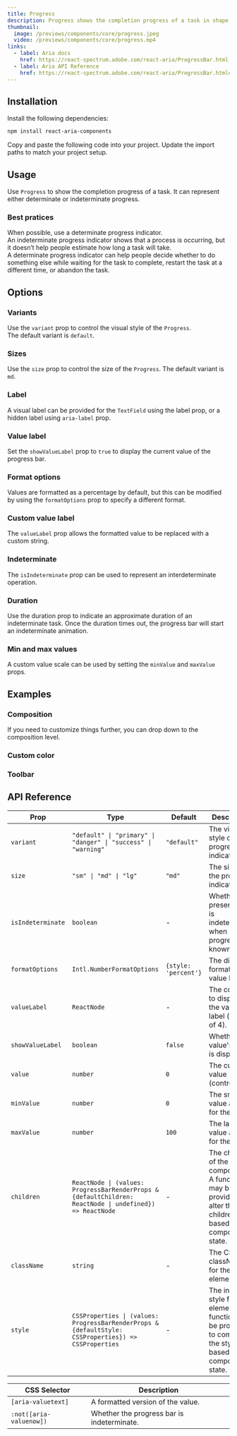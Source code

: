 ```yaml
---
title: Progress
description: Progress shows the completion progress of a task in shape of a bar, displayed as a progress bar..
thumbnail:
  image: /previews/components/core/progress.jpeg
  video: /previews/components/core/progress.mp4
links:
  - label: Aria docs
    href: https://react-spectrum.adobe.com/react-aria/ProgressBar.html
  - label: Aria API Reference
    href: https://react-spectrum.adobe.com/react-aria/ProgressBar.html#props
---
```


<ComponentPreview name="demos/components/core/progress/default" className="max-w-sm" />

## Installation

<Steps>
  <Step>Install the following dependencies:</Step>

```bash
npm install react-aria-components
```

  <Step>Copy and paste the following code into your project.</Step>
  <ComponentSource name="components/core/default/progress" />
  <Step>Update the import paths to match your project setup.</Step>
</Steps>

## Usage

Use `Progress` to show the completion progress of a task. It can represent either determinate or indeterminate progress.

### Best pratices

When possible, use a determinate progress indicator.<br/>
An indeterminate progress indicator shows that a process is occurring, but it doesn’t help people estimate how long a task will take.<br/>
A determinate progress indicator can help people decide whether to do something else while waiting for the task to complete, restart the task at a different time, or abandon the task.

## Options

### Variants

Use the `variant` prop to control the visual style of the `Progress`.<br/>
The default variant is `default`.

<ComponentPreview name="demos/components/core/progress/variants" className="max-w-sm" />

### Sizes

Use the `size` prop to control the size of the `Progress`. The default variant is `md`.

<ComponentPreview name="demos/components/core/progress/sizes" className="max-w-sm" />

### Label

A visual label can be provided for the `TextField` using the label prop, or a hidden label using `aria-label` prop.

<ComponentPreview name="demos/components/core/progress/label" className="max-w-sm" />

### Value label

Set the `showValueLabel` prop to `true` to display the current value of the progress bar.

<ComponentPreview name="demos/components/core/progress/value-label" className="max-w-sm" />

### Format options

Values are formatted as a percentage by default, but this can be modified by using the `formatOptions` prop to specify a different format.

<ComponentPreview name="demos/components/core/progress/format-options" className="max-w-sm" />

### Custom value label

The `valueLabel` prop allows the formatted value to be replaced with a custom string.

<ComponentPreview name="demos/components/core/progress/custom-value-label" className="max-w-sm" />

### Indeterminate

The `isIndeterminate` prop can be used to represent an interdeterminate operation.

<ComponentPreview name="demos/components/core/progress/indeterminate" className="max-w-sm" />

### Duration

Use the duration prop to indicate an approximate duration of an indeterminate task. Once the duration times out, the progress bar will start an indeterminate animation.

<ComponentPreview name="demos/components/core/progress/duration" className="max-w-sm" />

### Min and max values

A custom value scale can be used by setting the `minValue` and `maxValue` props.

<ComponentPreview name="demos/components/core/progress/min-max-values" className="max-w-sm" />

## Examples

### Composition

If you need to customize things further, you can drop down to the composition level.

<ComponentPreview name="demos/components/core/progress/composition" className="max-w-sm" />

### Custom color

<ComponentPreview name="demos/components/core/progress/custom-color" className="max-w-sm" />

### Toolbar

<ComponentPreview name="demos/components/core/progress/toolbar" className="max-w-sm" />

## API Reference

| Prop              | Type                                                                                                     | Default              | Description                                                                                                 |
| ----------------- | -------------------------------------------------------------------------------------------------------- | -------------------- | ----------------------------------------------------------------------------------------------------------- |
| `variant`         | `"default" \| "primary" \| "danger" \| "success" \| "warning"`                                           | `"default"`          | The visual style of the progress indicator.                                                                 |
| `size`            | `"sm" \| "md" \| "lg"`                                                                                   | `"md"`               | The size of the progress indicator                                                                          |
| `isIndeterminate` | `boolean`                                                                                                | -                    | Whether presentation is indeterminate when progress isn't known.                                            |
| `formatOptions`   | `Intl.NumberFormatOptions`                                                                               | `{style: 'percent'}` | The display format of the value label.                                                                      |
| `valueLabel`      | `ReactNode`                                                                                              | -                    | The content to display as the value's label (e.g. 1 of 4).                                                  |
| `showValueLabel`  | `boolean`                                                                                                | `false`              | Whether the value's label is displayed.                                                                     |
| `value`           | `number`                                                                                                 | `0`                  | The current value (controlled).                                                                             |
| `minValue`        | `number`                                                                                                 | `0`                  | The smallest value allowed for the input.                                                                   |
| `maxValue`        | `number`                                                                                                 | `100`                | The largest value allowed for the input.                                                                    |
| `children`        | `ReactNode \| (values: ProgressBarRenderProps & {defaultChildren: ReactNode \| undefined}) => ReactNode` | -                    | The children of the component. A function may be provided to alter the children based on component state.   |
| `className`       | `string`                                                                                                 | -                    | The CSS className for the element.                                                                          |
| `style`           | `CSSProperties \| (values: ProgressBarRenderProps & {defaultStyle: CSSProperties}) => CSSProperties`     | -                    | The inline style for the element. A function may be provided to compute the style based on component state. |

| CSS Selector            | Description                                |
| ----------------------- | ------------------------------------------ |
| `[aria-valuetext]`      | A formatted version of the value.          |
| `:not([aria-valuenow])` | Whether the progress bar is indeterminate. |
